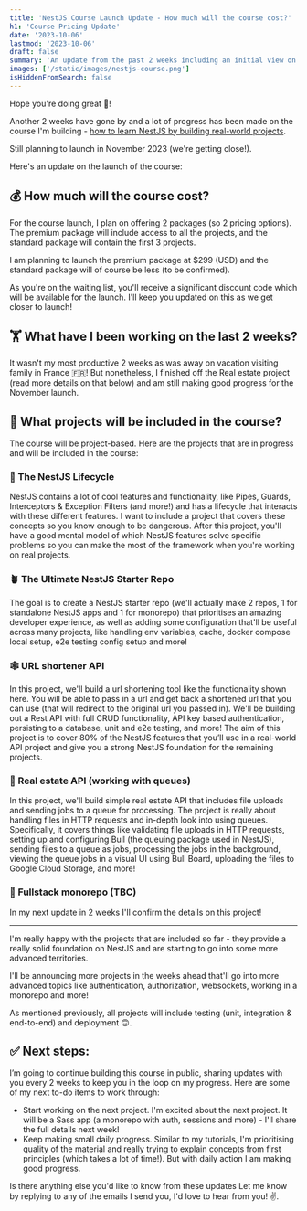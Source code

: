 ```yaml
---
title: 'NestJS Course Launch Update - How much will the course cost?'
h1: 'Course Pricing Update'
date: '2023-10-06'
lastmod: '2023-10-06'
draft: false
summary: 'An update from the past 2 weeks including an initial view on the course pricing'
images: ['/static/images/nestjs-course.png']
isHiddenFromSearch: false
---
```


Hope you're doing great 👋!

Another 2 weeks have gone by and a lot of progress has been made on the course I'm building - [how to learn NestJS by building real-world projects](/nestjs-course).

Still planning to launch in November 2023 (we're getting close!).

Here's an update on the launch of the course:

## 💰 How much will the course cost?

For the course launch, I plan on offering 2 packages (so 2 pricing options). The premium package will include access to all the projects, and the standard package will contain the first 3 projects.

I am planning to launch the premium package at $299 (USD) and the standard package will of course be less (to be confirmed).

As you're on the waiting list, you'll receive a significant discount code which will be available for the launch. I'll keep you updated on this as we get closer to launch!

## 🏋️ What have I been working on the last 2 weeks?

It wasn't my most productive 2 weeks as was away on vacation visiting family in France 🇫🇷! But nonetheless, I finished off the Real estate project (read more details on that below) and am still making good progress for the November launch.

## 🚀 What projects will be included in the course?

The course will be project-based. Here are the projects that are in progress and will be included in the course:

### 🌈 The NestJS Lifecycle

​NestJS contains a lot of cool features and functionality, like Pipes, Guards, Interceptors & Exception Filters (and more!) and has a lifecycle that interacts with these different features. I want to include a project that covers these concepts so you know enough to be dangerous. After this project, you'll have a good mental model of which NestJS features solve specific problems so you can make the most of the framework when you're working on real projects.

### 🪴 The Ultimate NestJS Starter Repo

​The goal is to create a NestJS starter repo (we'll actually make 2 repos, 1 for standalone NestJS apps and 1 for monorepo) that prioritises an amazing developer experience, as well as adding some configuration that'll be useful across many projects, like handling env variables, cache, docker compose local setup, e2e testing config setup and more!

### 🕸️ URL shortener API

​In this project, we'll build a url shortening tool like the functionality shown here. You will be able to pass in a url and get back a shortened url that you can use (that will redirect to the original url you passed in). We'll be building out a Rest API with full CRUD functionality, API key based authentication, persisting to a database, unit and e2e testing, and more! The aim of this project is to cover 80% of the NestJS features that you’ll use in a real-world API project and give you a strong NestJS foundation for the remaining projects.

### 🏡 Real estate API (working with queues)

​In this project, we'll build simple real estate API that includes file uploads and sending jobs to a queue for processing. The project is really about handling files in HTTP requests and in-depth look into using queues. Specifically, it covers things like validating file uploads in HTTP requests, setting up and configuring Bull (the queuing package used in NestJS), sending files to a queue as jobs, processing the jobs in the background, viewing the queue jobs in a visual UI using Bull Board, uploading the files to Google Cloud Storage, and more!

### 👑 Fullstack monorepo (TBC)

​In my next update in 2 weeks I'll confirm the details on this project!

---

I'm really happy with the projects that are included so far - they provide a really solid foundation on NestJS and are starting to go into some more advanced territories.

I'll be announcing more projects in the weeks ahead that'll go into more advanced topics like authentication, authorization, websockets, working in a monorepo and more!

As mentioned previously, all projects will include testing (unit, integration & end-to-end) and deployment 🙃.

## ✅ Next steps:

I’m going to continue building this course in public, sharing updates with you every 2 weeks to keep you in the loop on my progress. Here are some of my next to-do items to work through:

- Start working on the next project. I'm excited about the next project. It will be a Sass app (a monorepo with auth, sessions and more) - I'll share the full details next week!
- Keep making small daily progress. Similar to my tutorials, I'm prioritising quality of the material and really trying to explain concepts from first principles (which takes a lot of time!). But with daily action I am making good progress.

Is there anything else you'd like to know from these updates Let me know by replying to any of the emails I send you, I'd love to hear from you! ✌️.

